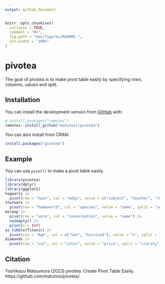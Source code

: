 ```yaml
---
output: github_document
---
```


<!-- README.md is generated from README.Rmd. Please edit that file -->

```r
knitr::opts_chunk$set(
  collapse = TRUE,
  comment = "#>",
  fig.path = "man/figures/README-",
  out.width = "100%"
)
```

# pivotea

<!-- badges: start -->
<!-- badges: end -->

The goal of pivotea is to make pivot table easily by specifying rows, columns, values and split.


## Installation

You can install the development version from [GitHub](https://github.com/) with:

```r
# install.packages("remotes")
remotes::install_github("matutosi/pivotea")
```


You can also install from CRAN:

```r
install.packages("pivotea")
```

## Example

You can use `pivot()` to make a pivot table easily.

```r
library(pivotea)
library(dplyr)
library(ggplot2)
hogwarts |>
  pivot(row = "hour", col = "wday", value = c("subject", "teacher", "room"), split = c("house", "grade"))
starwars |>
  pivot(row = "homeworld", col = "species", value = "name", split = "sex")
msleep |>
  pivot(row = "vore", col = "conservation", value = "name") |>
  na2empty() |>
  print(n = Inf)
as_tibble(Titanic) |>
  pivot(row = "Age", col = c("Sex", "Survived"), value = "n", split = "Class")
diamonds |>
  pivot(row = "cut", col = "color", value = "price", split = "clarity")
```
## Citation

Toshikazu Matsumura (2023) pivotea. Create Pivot Table Easily. https://github.com/matutosi/pivotea/.
